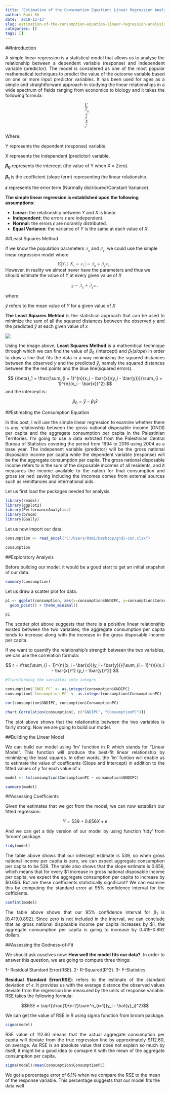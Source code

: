 ```yaml
---
title: 'Estimation of the Consumption Equation: Linear Regression Analysis'
author: Rami Kh
date: '2018-12-13'
slug: estimation-of-the-consumption-equation-linear-regression-analysis
categories: []
tags: []
---
```



##Introduction

<p style='text-align: justify;'> A simple linear regression is a statistical model that allows us to analyse the relationship between a dependent variable (response) and independent variable (predictor). The model is considered as one of the most popular mathematical techniques to predict the value of the outcome variable based on one or more input predictor variables. It has been used for ages as a simple and straightforward approach in studying the linear relationships in a wide spectrum of fields ranging from economics to biology and it takes the following formula: </p>


<math xmlns="http://www.w3.org/1998/Math/MathML" display="block">
  <mtable displaystyle="true">
    <mlabeledtr>
      <mtd id="mjx-eqn-1">
        <mtext></mtext>
      </mtd>
      <mtd>
        <mi>Y</mi>
        <mo>=</mo>
        <msub>
          <mi>&#x03B2;<!-- ?? --></mi>
          <mn>0</mn>
        </msub>
        <mo>+</mo>
        <msub>
          <mi>&#x03B2;<!-- ?? --></mi>
        </msub>
        <mi>X</mi>
        <mo>+</mo>
        <mi>&#x03F5;<!-- ?? --></mi>
      </mtd>
    </mlabeledtr>
  </mtable>
</math>

Where: 

Y represents the dependent (response) variable.

X represents the independent (predictor) variable.

**${\beta}_0$** represents the intercept (the value of Y when X = Zero).

**${\beta}_1$** is the coefficient (slope term) representing the linear relationship.

**$\epsilon$** represents the error term (Normally distribured/Constant Variance).



**The simple linear regression is established upon the following assumptions:**

- **Linear:** the relationship between $Y$ and $X$ is linear.
- **Independent:** the errors $\epsilon$ are independent.
- **Normal:** the errors $\epsilon$ are noramlly distributed.
- **Equal Variance:** the variance of $Y$ is the same at each value of $X$.


##Least Squares Method

<p style='text-align: justify;'>If we know the population parameters <math xmlns="http://www.w3.org/1998/Math/MathML">
  <msub>
    <mi>&#x03B2;<!-- ?? --></mi>
    <mn>0</mn>
  </msub>
</math> and <math xmlns="http://www.w3.org/1998/Math/MathML">
  <msub>
    <mi>&#x03B2;<!-- ?? --></mi>
    <mn>1</mn>
  </msub>
</math>, we could use the simple linear regression model where 

<math xmlns="http://www.w3.org/1998/Math/MathML" display="block">
  <mtext>E</mtext>
  <mo stretchy="false">[</mo>
  <msub>
    <mi>Y</mi>
    <mi>i</mi>
  </msub>
  <mo>&#x2223;<!-- ∣ --></mo>
  <msub>
    <mi>X</mi>
    <mi>i</mi>
  </msub>
  <mo>=</mo>
  <msub>
    <mi>x</mi>
    <mi>i</mi>
  </msub>
  <mo stretchy="false">]</mo>
  <mo>=</mo>
  <msub>
    <mi>&#x03B2;<!-- β --></mi>
    <mn>0</mn>
  </msub>
  <mo>+</mo>
  <msub>
    <mi>&#x03B2;<!-- β --></mi>
    <mn>1</mn>
  </msub>
  <msub>
    <mi>x</mi>
    <mi>i</mi>
  </msub>
  <mo>.</mo>
</math

<p style='text-align: justify;'>However, in reality we almost never have the parameters and thus we should estimate the value of $Y$
at every given value of $X$</p>

<math xmlns="http://www.w3.org/1998/Math/MathML" display="block">
  <mrow class="MJX-TeXAtom-ORD">
    <mover>
      <mi>y</mi>
      <mo stretchy="false">&#x005E;<!-- ^ --></mo>
    </mover>
  </mrow>
  <mo>=</mo>
  <msub>
    <mrow class="MJX-TeXAtom-ORD">
      <mover>
        <mi>&#x03B2;<!-- β --></mi>
        <mo stretchy="false">&#x005E;<!-- ^ --></mo>
      </mover>
    </mrow>
    <mn>0</mn>
  </msub>
  <mo>+</mo>
  <msub>
    <mrow class="MJX-TeXAtom-ORD">
      <mover>
        <mi>&#x03B2;<!-- β --></mi>
        <mo stretchy="false">&#x005E;<!-- ^ --></mo>
      </mover>
    </mrow>
    <mn>1</mn>
  </msub>
  <mi>x</mi>
  <mo>.</mo>
</math>

where: 

$\hat{y}$ refers to the mean value of $Y$ for a given value of $X$


<p style='text-align: justify;'>**The Least Squares Mehtod** is the statistical approach that can be used to minimize the sum of all the squared distances between the observed $y$ and the predicted $\hat{y}$ at each given value of $x$</p>

![](/images/model.png)

<p style='text-align: justify;'>Using the image above, **Least Squares Method** is a mathemtical technique through which we can find the value of ${\beta}_0$ (intercept) and ${\beta}_1 (slope)$ in order to draw a line that fits the data in a way minimizing the squared distances between the observed $y$ and the predicted $\hat{y}$, namely the squared distances between the the red points and the blue line(squared errors). </p> 


$$
{\beta}_1 = \frac{\sum_{i = 1}^{n}(x_i - \bar{x})(y_i - \bar{y})}{\sum_{i = 1}^{n}(x_i - \bar{x})^2}
$$
and the intercept is: 

$$
{\beta}_0 = \bar{y} - {\beta}_1 \bar{x}
$$
 
##Estimating the Consumption Equation


<p style='text-align: justify;'> In this post, I will use the simple linear regression to examine whether there is any relationship between the gross national disposable income (GNDI) per capita and the aggregate consumption per capita in the Palestinian Territories. I'm going to use a data extrcted from the Palestinian Central Bureau of Statistics covering the period from 1994 to 2016 using 2004 as a base year. The indepenent variable (predictor) will be the gross national disposable income per capita while the dependent variable (response) will be the the aggregate consumption per capita. The gross national disposable income refers to is the sum of the disposable incomes of all residents, and it measures the income available to the nation for final consumption and gross (or net) saving including the imcomes comes from external sources such as remittances and international aids.</p>

<p style='text-align: justify;'>Let us first load the packages needed for analysis. </p>

```r
library(readxl)
library(ggplot2)
library(PerformanceAnalytics)
library(broom)
library(GGally)
```


<p style='text-align: justify;'>Let us now import our data. </p>

```r
consumption <- read_excel("C:/Users/Rami/Desktop/gndi-con.xlsx")

consumption
```


##Exploratory Analysis


<p style='text-align: justify;'>Before building our model, it would be a good start to get an initial snapshot of our data.</p>

```r
summary(consumption)
```


<p style='text-align: justify;'>Let us draw a scatter plot for data.</p>

```r

p1 <- ggplot(consumption, aes(x=consumption$GNDIPC, y=consumption$ConsumptionPC)) +
  geom_point() + theme_minimal()

p1
```


<p style='text-align: justify;'>The scatter plot above suggests that there is a poisitive linear relationship existed between the two variables; the aggregate consumption per capita tends to increase along with the increase in the gross disposable income per capita.</p>

<p style='text-align: justify;'>If we want to quantify the relationship's strength between the two variables, we can use the correlation formula: </p>

$$
r = \frac{\sum_{i = 1}^{n}(x_i - \bar{x})(y_i - \bar{y})}{\sum_{i = 1}^{n}(x_i - \bar{x})^2  (y_i - \bar{y})^2}
$$

```r
#Transforming the variables into integrs

consumption$`GNDI PC` <- as.integer(consumption$GNDIPC)
consumption$`Consumption PC` <- as.integer(consumption$ConsumptionPC)
```

```r
cor(consumption$GNDIPC, consumption$ConsumptionPC)
```

```r
chart.Correlation(consumption[, c("GNDIPC", "ConsumptionPC")])
```

<p style='text-align: justify;'>The plot above shows that the relationship between the two variables is fairly strong. Now we are going to build our model.</p>


##Building the Linear Model

<p style='text-align: justify;'>We can build our model using 'lm' function in R which stands for "Linear Model". This function will produce the best-fit linear relationship by minimizing the least squares. In other words, the 'lm' funtion will enable us to estimate the value of coefficents (Slope and Intercept) in addition to the fitted values of $y$ for each value of $x$.</p>


```r
model <- lm(consumption$ConsumptionPC ~ consumption$GNDIPC)
```

```r
summary(model)
```


##Assessing Coefficients 

<p style='text-align: justify;'>Given the estimates that we got from the model, we can now establish our fitted regression:</p>

$$Y = 539 + 0.656X + e$$

<p style='text-align: justify;'>And we can get a tidy version of our model by using function 'tidy' from 'broom' package. </p>

```r
tidy(model)
```


<p style='text-align: justify;'>The table above shows that our intercept estimate is 539, so when gross national income per capita  is zero, we can expect aggregate consumption per capita to be 539. The table also shows that the slope estimate is 0.656, which means that for every \$1 increase in gross national disposable income per capita, we expect the aggregate consumption per capita to increase by $0.656. But are these coefficients statistically significant? We can examine this by computing the standard error at 95% confidence interval for the cofficients.</p>

```r
confint(model)
```

<p style='text-align: justify;'>The table above shows that our 95% confidence interval for ${\beta}_1$ is [0.419,0.892]. Since zero is not included in the interval, we can conclude that as gross national disposable income per capita increases by $1, the aggregate consumption per capita is going to increase by 0.419-0.892 dollars. </p>


##Assessing the Godness-of-Fit


<p style='text-align: justify;'>We should ask ouselves now: **How well the model fits our data?**. In order to answer this question, we are going to compute three things: </p>

1- Residual Standard Error(RSE).
2- R-Squared(R^2).
3- F-Statistics. 


<p style='text-align: justify;'>**Residual Standard Error(RSE)**: refers to the estimate of the standard deviation of $\epsilon$. It provides us with the average distance the observed values deviate from the regression line measured by the units of response variable. RSE takes the following formula: </p>

$$RSE = \sqrt{\frac{1}{n-2}\sum^n_{i=1}(y_i - \hat{y}_i)^2}$$


<p style='text-align: justify;'>We can get the value of RSE in R using sigma function from broom package.</p>

```r
sigma(model)
```


<p style='text-align: justify;'>RSE value of 112.60 means that the actual aggregate consumption per capita will deviate from the true regression line by approximately $112.60, on average. As RSE is an absolute value that does not explain so much by itself, it might be a good idea to comapre it with the mean of the aggregate consumption per capita. </p>

```r
sigma(model)/mean(consumption$ConsumptionPC)
```


<p style='text-align: justify;'>We got a percentage error of 6.1% when we compare the RSE to the mean of the response variable. This percentage suggests that our model fits the data well 



